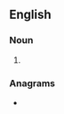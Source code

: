 {{also|ribcage|rib cage}}
==English==

===Noun===
{{en-noun|head=[[rib]]-[[cage]]}}

# {{alternative spelling of|en|ribcage}}

===Anagrams===
* {{anagrams|en|a=abcegir|rice bag}}